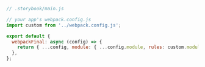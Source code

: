 ```js
// .storybook/main.js

// your app's webpack.config.js
import custom from '../webpack.config.js';

export default {
  webpackFinal: async (config) => {
    return { ...config, module: { ...config.module, rules: custom.module.rules } };
  },
};
```
